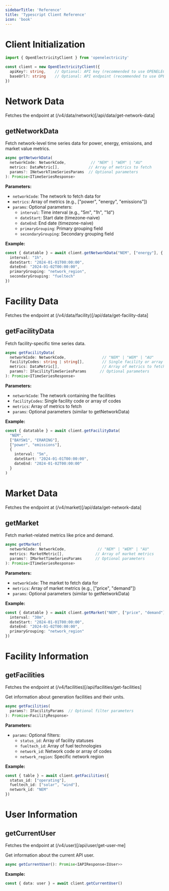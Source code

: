 ```yaml
---
sidebarTitle: 'Reference'
title: 'Typescript Client Reference'
icon: 'book'
---
```


# Client Initialization

```typescript
import { OpenElectricityClient } from 'openelectricity'

const client = new OpenElectricityClient({
  apiKey?: string,    // Optional: API key (recommended to use OPENELECTRICITY_API_KEY env var)
  baseUrl?: string    // Optional: API endpoint (recommended to use OPENELECTRICITY_API_URL env var)
})
```

# Network Data

Fetches the endpoint at (/v4/data/network)[/api/data/get-network-data]

## getNetworkData

Fetch network-level time series data for power, energy, emissions, and market value metrics.

```typescript
async getNetworkData(
  networkCode: NetworkCode,           // "NEM" | "WEM" | "AU"
  metrics: DataMetric[],             // Array of metrics to fetch
  params?: INetworkTimeSeriesParams  // Optional parameters
): Promise<ITimeSeriesResponse>
```

**Parameters:**
- `networkCode`: The network to fetch data for
- `metrics`: Array of metrics (e.g., ["power", "energy", "emissions"])
- `params`: Optional parameters:
  - `interval`: Time interval (e.g., "5m", "1h", "1d")
  - `dateStart`: Start date (timezone-naive)
  - `dateEnd`: End date (timezone-naive)
  - `primaryGrouping`: Primary grouping field
  - `secondaryGrouping`: Secondary grouping field

**Example:**
```typescript
const { datatable } = await client.getNetworkData("NEM", ["energy"], {
  interval: "1h",
  dateStart: "2024-01-01T00:00:00",
  dateEnd: "2024-01-02T00:00:00",
  primaryGrouping: "network_region",
  secondaryGrouping: "fueltech"
})
```

# Facility Data

Fetches the endpoint at (/v4/data/facility)[/api/data/get-facility-data]

## getFacilityData

Fetch facility-specific time series data.

```typescript
async getFacilityData(
  networkCode: NetworkCode,                // "NEM" | "WEM" | "AU"
  facilityCodes: string | string[],        // Single facility or array of facilities
  metrics: DataMetric[],                   // Array of metrics to fetch
  params?: IFacilityTimeSeriesParams      // Optional parameters
): Promise<ITimeSeriesResponse>
```

**Parameters:**
- `networkCode`: The network containing the facilities
- `facilityCodes`: Single facility code or array of codes
- `metrics`: Array of metrics to fetch
- `params`: Optional parameters (similar to getNetworkData)

**Example:**
```typescript
const { datatable } = await client.getFacilityData(
  "NEM",
  ["BAYSW1", "ERARING"],
  ["power", "emissions"],
  {
    interval: "5m",
    dateStart: "2024-01-01T00:00:00",
    dateEnd: "2024-01-02T00:00:00"
  }
)
```

# Market Data

Fetches the endpoint at (/v4/market)[/api/data/get-network-data]

## getMarket

Fetch market-related metrics like price and demand.

```typescript
async getMarket(
  networkCode: NetworkCode,              // "NEM" | "WEM" | "AU"
  metrics: MarketMetric[],              // Array of market metrics
  params?: IMarketTimeSeriesParams      // Optional parameters
): Promise<ITimeSeriesResponse>
```

**Parameters:**
- `networkCode`: The market to fetch data for
- `metrics`: Array of market metrics (e.g., ["price", "demand"])
- `params`: Optional parameters (similar to getNetworkData)

**Example:**
```typescript
const { datatable } = await client.getMarket("NEM", ["price", "demand"], {
  interval: "30m",
  dateStart: "2024-01-01T00:00:00",
  dateEnd: "2024-01-02T00:00:00",
  primaryGrouping: "network_region"
})
```

# Facility Information

## getFacilities

Fetches the endpoint at (/v4/facilities)[/api/facilities/get-facilities]

Get information about generation facilities and their units.

```typescript
async getFacilities(
  params?: IFacilityParams  // Optional filter parameters
): Promise<FacilityResponse>
```

**Parameters:**
- `params`: Optional filters:
  - `status_id`: Array of facility statuses
  - `fueltech_id`: Array of fuel technologies
  - `network_id`: Network code or array of codes
  - `network_region`: Specific network region

**Example:**
```typescript
const { table } = await client.getFacilities({
  status_id: ["operating"],
  fueltech_id: ["solar", "wind"],
  network_id: "NEM"
})
```

# User Information


## getCurrentUser

Fetches the endpoint at (/v4/user)[/api/user/get-user-me]

Get information about the current API user.

```typescript
async getCurrentUser(): Promise<IAPIResponse<IUser>>
```

**Example:**
```typescript
const { data: user } = await client.getCurrentUser()
```
